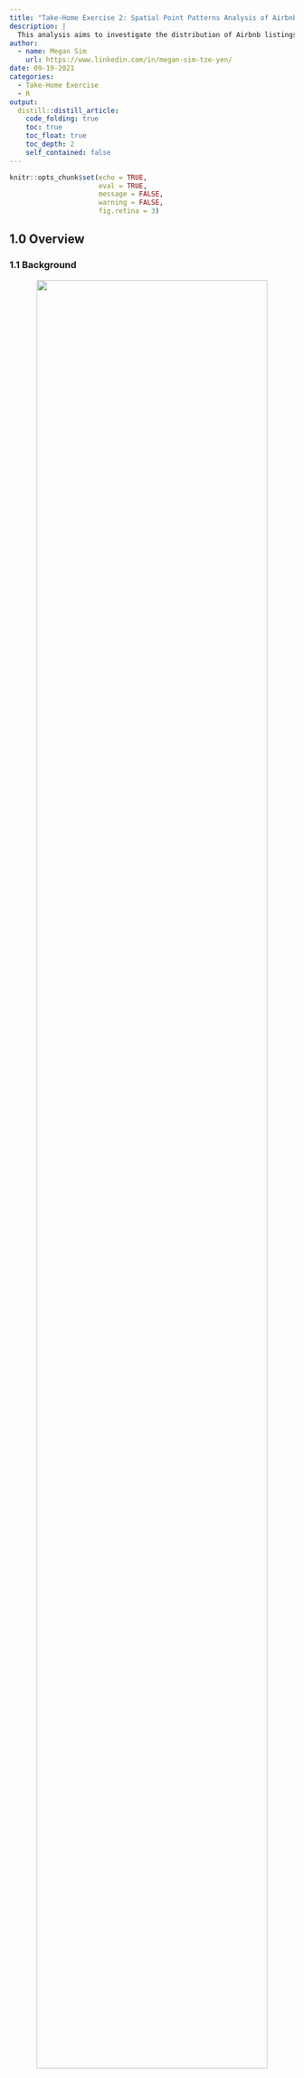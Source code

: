 ```yaml
---
title: "Take-Home Exercise 2: Spatial Point Patterns Analysis of Airbnb Listings in Singapore"
description: |
  This analysis aims to investigate the distribution of Airbnb listings and how location factors affect it.
author:
  - name: Megan Sim
    url: https://www.linkedin.com/in/megan-sim-tze-yen/
date: 09-19-2021
categories:
  - Take-Home Exercise
  - R
output:
  distill::distill_article:
    code_folding: true
    toc: true
    toc_float: true
    toc_depth: 2
    self_contained: false
---
```



```r
knitr::opts_chunk$set(echo = TRUE, 
                      eval = TRUE,
                      message = FALSE,
                      warning = FALSE,
                      fig.retina = 3)
```

## 1.0 Overview

### 1.1 Background
<center>
![](images/airbnb_email.jpg){width=90%}
</center>
*The email that started Airbnb. [Source](https://twitter.com/Bill_Gross/status/699646672125558784?)*

From a couple of air mattresses and a complimentary breakfast at $80/night to a billion-dollar international business, Airbnb stands as one of the greatest success stories of the sharing economy. Their peer-to-peer model of short-term home-sharing have found a foothold worldwide: from Washington DC to New Delhi, from Shanghai to Havana - convenient locations at low cost have garnered great support from hosts and travellers alike.

And how has Singapore accommodated this sector of the sharing revolution? 

Turns out: it hasn't. [Short-term rentals of less than three months remain illegal](https://www.channelnewsasia.com/singapore/no-change-3-month-minimum-stay-duration-private-residential-properties-ura-877211) in Singapore - 6 months if you're renting out a HDB. In addition, there's an [occupancy limit](https://irblaw.com.sg/learning-centre/airbnb-legal-singapore/) for those looking to rent out their HDBs: 6 persons for a 3-room flat, and 9 persons for a 4-room flat or larger. An extensive public consultation spanning 4 years came back with the conclusion: you might be alright with renting out your home, but [your neighbours aren't](https://www.todayonline.com/singapore/short-term-home-sharing-remains-illegal-singapore-airbnb-disappointed). Security concerns, a loss of privacy, causing disturbances within the neighbourhood or even damaging common facilities are among the top concerns of private homeowners - and this sentiment comes across in the strict regulatory framework for renting out short-term accommodations.

Airbnb's setbacks aren't solely with government restrictions: with 2020 came the COVID-19 global pandemic, which caused significant upheaval in the lives of many - arguably, the lives of every. As [this paper](https://espace.library.uq.edu.au/view/UQ:ab59afd/Airbnb_Before_During_and_After_COVID19.pdf?dsi_version=e54855794274f8f32a6d5c5132254f51#page=132) points out, Airbnb hosts were 'spoiled by high returns and the prospect of the ever-increasing growth of the Airbnb market' pre-COVID, only to be hit with cancelled bookings and overwhelming financial pressure that lead to (temporary) exodus from the short-term rental market, or transition into long-term rentals. 

In the context of Singapore, how do these two play into Airbnb accommodations?

### 1.2 Problem Statement
There are two parts to our analysis that we want to investigate, namely: 

- [A] how the distribution of Airbnb listings are affected by location factors (such as MRTs, tourist locations etc.)
- [B] the impact of COVID-19 on Airbnb listings in Singapore (a comparison of the pre- and post-COVID-19 listings)

## 2.0 Setup

### 2.1 Packages Used
The R packages we'll use for this analysis are:

- [**sf**](https://cran.r-project.org/web/packages/sf/index.html): used for importing, managing, and processing geospatial data
- [**tidyverse**](https://www.tidyverse.org/): a collection of packages for data science tasks
- [**tmap**](https://cran.r-project.org/web/packages/tmap/index.html): used for creating thematic maps, such as choropleth and bubble maps
- [**spatstat**](https://spatstat.org/): used for point pattern analysis
- [**raster**](https://cran.r-project.org/web/packages/raster/): reads, writes, manipulates, analyses and models gridded spatial data (i.e. raster-based geographical data)
- [**maptools**](https://cran.r-project.org/web/packages/maptools/index.html): a set of tools for manipulating geographic data
- [**rgdal**](https://cran.r-project.org/web/packages/rgdal/index.html): provides bindings to the Geospatial Data Analysis Library (GDAL) and used for projectoin/transforamtion operations
- [**kableExtra**](https://haozhu233.github.io/kableExtra/): an extension of kable, used for table customisation
- [**plotly**](https://plotly.com/r/): used for creating interactive web graphics, and can be used in conjunction with ggplot2 with the `ggplotly()` function
- [**ggthemes**](https://cran.r-project.org/web/packages/ggthemes/index.html): an extension of ggplot2, with more advanced themes for plotting
- [**onemapsgapi**](https://cran.r-project.org/web/packages/onemapsgapi/index.html): used to query Singapore-specific spatial data, alongside additional functionalities. Recommended readings: [Vignette](https://cran.r-project.org/web/packages/onemapsgapi/vignettes/onemapsgapi_vignette.html) and [Documentation](https://www.onemap.gov.sg/docs/)

In addition, the following **tidyverse** packages will be used:

- **readr** for importing delimited files (.csv)
- **tidyr** for manipulating and tidying data
- **dplyr** for wrangling and transforming data
- **ggplot2** for visualising data

```r
# initialise a list of required packages
packages = c('sf', 'tidyverse', 'tmap', 'spatstat', 'raster', 'maptools', 'rgdal',
             'kableExtra', 'plotly', 'ggthemes', 'onemapsgapi')

# for each package, check if installed and if not, install it
for (p in packages){
  if(!require(p, character.only = T)){
    install.packages(p)
  }
  library(p,character.only = T)
}
```

### 2.2 Datasets Used

```r
# initialise a dataframe of our geospatial and aspatial dataset details
datasets <- data.frame(
  Type=c("Geospatial",
         "Geospatial",
         "Geospatial",
         "Geospatial",
         "Geospatial",
         
         "Aspatial",
         "Aspatial",
         "Aspatial",
         "Aspatial",
         "Aspatial",
         "Aspatial",
         "Aspatial",
         "Aspatial",
         "Aspatial"),
  
  Name=c("Singapore National Boundary `CostalOutline`",
         "Master Plan 2014 Subzone Boundary (Web) `MP14_SUBZONE_WEB_PL`",
         "MRT & LRT Locations Aug 2021 `MRTLRTStnPtt`",
         "Bus Stop Locations Aug 2021 `BusStop`",
         "Taxi Stand Locations Aug 2021 `TaxiStop`",
         
         "Singapore Airbnb Listings June 2019",
         "Singapore Airbnb Listings July 2021",
         "Hotels",
         "Tourism",
         "Historic Sites",
         "Hotel Locations",
         "Moneychanger Locations",
         "Monuments",
         "Museums"),
  
  Format=c(".shp", 
           ".shp", 
           ".shp", 
           ".shp", 
           ".shp", 
           
           ".csv",
           ".csv",
           ".csv",
           ".csv",
           ".kml",
           ".kml",
           ".kml",
           ".kml",
           ".kml"),
  
  Source=c("[data.gov.sg](https://data.gov.sg/dataset/national-map-polygon)",
           "[data.gov.sg](https://data.gov.sg/dataset/master-plan-2014-subzone-boundary-web)",
           "[LTA Data Mall](https://datamall.lta.gov.sg/content/datamall/en/search_datasets.html?searchText=mrt)",
           "[LTA Data Mall](https://datamall.lta.gov.sg/content/datamall/en/search_datasets.html?searchText=bus%20stop)",
           "[LTA Data Mall](https://datamall.lta.gov.sg/content/datamall/en/search_datasets.html?searchText=taxi)",
           
           "[Inside Airbnb](http://insideairbnb.com/get-the-data.html)",
           "[Inside Airbnb](http://insideairbnb.com/get-the-data.html)",
           "[OneMap API](https://www.onemap.gov.sg/docs/)",
           "[OneMap API](https://www.onemap.gov.sg/docs/)",
           "[data.gov.sg](https://data.gov.sg/dataset/historic-sites)",
           "[data.gov.sg](https://data.gov.sg/dataset/hotels)",
           "[data.gov.sg](https://data.gov.sg/dataset/locations-of-money-changer)",
           "[data.gov.sg](https://data.gov.sg/dataset/monuments)",
           "[data.gov.sg](https://data.gov.sg/dataset/museums)")
  )

# with reference to this guide on kableExtra:
# https://cran.r-project.org/web/packages/kableExtra/vignettes/awesome_table_in_html.html
# kable_material is the name of the kable theme
# 'hover' for to highlight row when hovering, 'scale_down' to adjust table to fit page width
library(knitr)
library(kableExtra)
kable(datasets, caption="Datasets Used") %>%
  kable_material("hover", latex_options="scale_down")
```
*Each source links to the respective dataset source, not the generic website - you can download and follow along `r emo::ji("thumbs_up")` *

Due to authorisation issues with the OneMap API, I chose to download the datasets from either [Data.gov.sg](https://data.gov.sg/) or [LTA Data Mall](https://datamall.lta.gov.sg/content/datamall/en.html) instead; However, they are all available as themes on OneMap. The list of available themes from the OneMap API was referenced from [this document](https://www.tech.gov.sg/files/media/media-releases/2013/04/factsheetOneMappdf.pdf)

## 3.0 Data Wrangling: Geospatial Data
Here's a lil refresher on the import methods:

<center>
![](images/importmethods.png){width=90%}
</center>

### 3.1 Importing Geospatial Data

```r
# reads in geospatial data and stores into respective dataframes
MRT_sf <- st_read(dsn="data/geospatial", layer="MRTLRTStnPtt")
mpsz_sf <- st_read(dsn = "data/geospatial", layer = "MP14_SUBZONE_WEB_PL")
sg_sf <- st_read(dsn = "data/geospatial", layer="CostalOutline")
```

### 3.2 Data Pre-Processing

## 4.0 Data Wrangling: Aspatial Data

### 4.1 Importing Aspatial Data

### 4.2 Data Pre-Processing

## 5.0 [A] Airbnb Distribution in 2019: Exploratory Spatial Data Analysis

## 6.0 [A] Airbnb Distribution in 2019: Second-order Spatial Point Patterns Analysis

## 7.0 [B] Impact of COVID-19: Exploratory Spatial Data Analysis

## 8.0 [B] Impact of COVID-19: Second-order Spatial Point Patterns Analysis

## 9.0 Conclusions

## 10.0 Acknowledgements
Once again, thank you Prof. Kam for our IS415 Geospatial Analytics and Applications course materials & resources `r emo::ji("smile")` 
